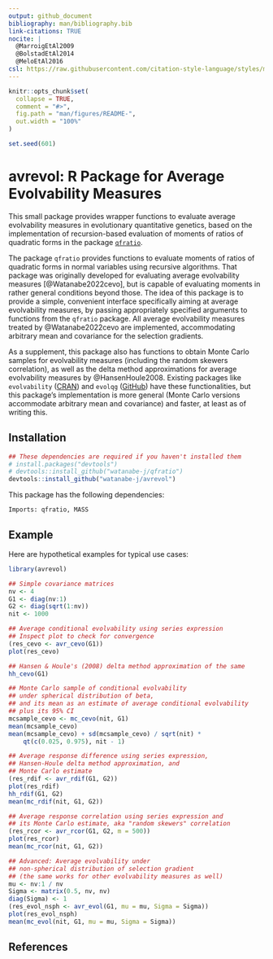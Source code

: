 ```yaml
---
output: github_document
bibliography: man/bibliography.bib
link-citations: TRUE
nocite: |
  @MarroigEtAl2009
  @BolstadEtAl2014
  @MeloEtAl2016
csl: https://raw.githubusercontent.com/citation-style-language/styles/master/apa.csl
---
```


<!-- README.md is generated from README.Rmd. Please edit that file -->

```r
knitr::opts_chunk$set(
  collapse = TRUE,
  comment = "#>",
  fig.path = "man/figures/README-",
  out.width = "100%"
)
```
```r
set.seed(601)
```


# avrevol: R Package for Average Evolvability Measures

<!-- badges: start -->
<!-- badges: end -->

This small package provides wrapper functions to evaluate average evolvability
measures in evolutionary quantitative genetics, based on the
implementation of recursion-based evaluation of moments of ratios of
quadratic forms in the package [`qfratio`](https://github.com/watanabe-j/qfratio).

The package `qfratio` provides functions to evaluate moments of
ratios of quadratic forms in normal variables using recursive algorithms.
That package was originally developed for evaluating average evolvability
measures [@Watanabe2022cevo], but is capable of evaluating moments in rather
general conditions beyond those.
The idea of this package is to provide a simple, convenient interface
specifically aiming at average evolvability measures, by passing
appropriately specified arguments to functions from the `qfratio`
package.
All average evolvability measures treated by @Watanabe2022cevo are implemented,
accommodating arbitrary mean and covariance for the selection gradients.

As a supplement, this package also has functions to obtain Monte Carlo
samples for evolvability measures (including the random skewers correlation),
as well as the delta method approximations for average evolvability measures
by @HansenHoule2008.
Existing packages like `evolvability`
([CRAN](https://cran.r-project.org/package=evolvability))
and `evolqg` ([GitHub](https://github.com/lem-usp/EvolQG)) have these
functionalities, but this package's implementation is more general (Monte Carlo
versions accommodate arbitrary mean and covariance) and faster, at least as of
writing this.


## Installation

```r
## These dependencies are required if you haven't installed them
# install.packages("devtools")
# devtools::install_github("watanabe-j/qfratio")
devtools::install_github("watanabe-j/avrevol")
```

This package has the following dependencies:

    Imports: qfratio, MASS


## Example

Here are hypothetical examples for typical use cases:

```r
library(avrevol)

## Simple covariance matrices
nv <- 4
G1 <- diag(nv:1)
G2 <- diag(sqrt(1:nv))
nit <- 1000

## Average conditional evolvability using series expression
## Inspect plot to check for convergence
(res_cevo <- avr_cevo(G1))
plot(res_cevo)

## Hansen & Houle's (2008) delta method approximation of the same
hh_cevo(G1)

## Monte Carlo sample of conditional evolvability
## under spherical distribution of beta,
## and its mean as an estimate of average conditional evolvability
## plus its 95% CI
mcsample_cevo <- mc_cevo(nit, G1)
mean(mcsample_cevo)
mean(mcsample_cevo) + sd(mcsample_cevo) / sqrt(nit) *
    qt(c(0.025, 0.975), nit - 1)

## Average response difference using series expression,
## Hansen-Houle delta method approximation, and
## Monte Carlo estimate
(res_rdif <- avr_rdif(G1, G2))
plot(res_rdif)
hh_rdif(G1, G2)
mean(mc_rdif(nit, G1, G2))

## Average response correlation using series expression and
## its Monte Carlo estimate, aka "random skewers" correlation
(res_rcor <- avr_rcor(G1, G2, m = 500))
plot(res_rcor)
mean(mc_rcor(nit, G1, G2))

## Advanced: Average evolvability under
## non-spherical distribution of selection gradient
## (the same works for other evolvability measures as well)
mu <- nv:1 / nv
Sigma <- matrix(0.5, nv, nv)
diag(Sigma) <- 1
(res_evol_nsph <- avr_evol(G1, mu = mu, Sigma = Sigma))
plot(res_evol_nsph)
mean(mc_evol(nit, G1, mu = mu, Sigma = Sigma))
```

## References
